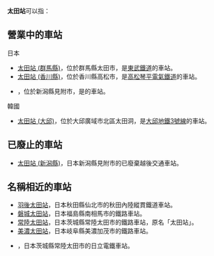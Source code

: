 '''太田站'''可以指：

== 營業中的車站 ==
;日本
*[[太田站_(群馬縣)|太田站 (群馬縣)]]，位於群馬縣太田市，是[[東武鐵道|東武鐵道]]的車站。
*[[太田站_(香川縣)|太田站 (香川縣)]]，位於香川縣高松市，是[[高松琴平電氣鐵道|高松琴平電氣鐵道]]的車站。
*{{link-ja|太田站 (新潟縣)|太田駅 (新潟県)}}，位於新潟縣見附市，是{{link-ja|越後交通|越後交通}}的車站。

;韓國
*[[太田站_(大邱)|太田站 (大邱)]]，位於大邱廣域市北區太田洞，是[[大邱地鐵3號線|大邱地鐵3號線]]的車站。

== 已廢止的車站 ==
*[[太田站_(新潟縣)|太田站 (新潟縣)]]，日本新潟縣見附市的已廢棄越後交通車站。

== 名稱相近的車站 ==
*[[羽後太田站|羽後太田站]]，日本秋田縣仙北市的秋田內陸縱貫鐵道車站。
*[[磐城太田站|磐城太田站]]，日本福島縣南相馬市的鐵路車站。
*[[常陸太田站|常陸太田站]]，日本茨城縣常陸太田市的鐵路車站，原名「太田站」。
*[[美濃太田站|美濃太田站]]，日本岐阜縣美濃加茂市的鐵路車站。
*{{link-ja|常北太田站|常北太田駅}}，日本茨城縣常陸太田市的日立電鐵車站。

{{disambig|Cat=三字車站名消歧義}}